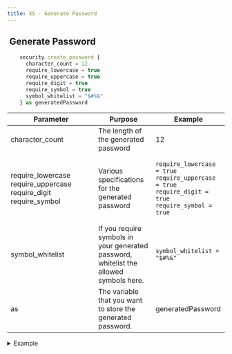 ```yaml
---
title: XS - Generate Password
---
```


## <img src="../assets/docuBadge (10).png" alt="" data-size="line" /> Generate Password <a href="#xs-securitygeneratepw" id="xs-securitygeneratepw"></a>

```javascript
    security.create_password {
      character_count = 12
      require_lowercase = true
      require_uppercase = true
      require_digit = true
      require_symbol = true
      symbol_whitelist = "$#%&"
    } as generatedPassword
```

<table><thead><tr><th width="187">Parameter</th><th>Purpose</th><th>Example</th></tr></thead><tbody><tr><td>character_count</td><td>The length of the generated password</td><td>12</td></tr><tr><td>require_lowercase<br />require_uppercase<br />require_digit<br />require_symbol</td><td>Various specifications for the generated password</td><td><pre><code>require_lowercase = true
require_uppercase = true
require_digit = true
require_symbol = true
</code></pre></td></tr><tr><td>symbol_whitelist</td><td>If you require symbols in your generated password, whitelist the allowed symbols here.</td><td><pre><code>symbol_whitelist = "$#%&#x26;"
</code></pre></td></tr><tr><td>as</td><td>The variable that you want to store the generated password.</td><td>generatedPassword</td></tr></tbody></table>

<details>

<summary>Example</summary>

```javascript
    security.create_password {
      character_count = 12
      require_lowercase = true
      require_uppercase = true
      require_digit = true
      require_symbol = true
      symbol_whitelist = "$#%&"
    } as generatedPassword
```

![](<../assets/CleanShot 2025-03-06 at 17.55.31.png>)

</details>
